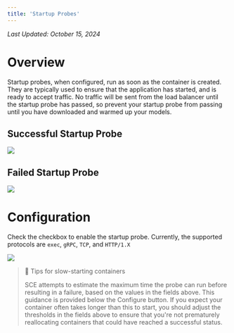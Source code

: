 ```yaml
---
title: 'Startup Probes'
---
```


_Last Updated: October 15, 2024_

# Overview

Startup probes, when configured, run as soon as the container is created. They are typically used to ensure that the
application has started, and is ready to accept traffic. No traffic will be sent from the load balancer until the
startup probe has passed, so prevent your startup probe from passing until you have downloaded and warmed up your
models.

## Successful Startup Probe

<img src="/products/sce/container-groups/health-probes/images/startup-success.png" />

## Failed Startup Probe

<img src="/products/sce/container-groups/health-probes/images/startup-failure.png" />

# Configuration

Check the checkbox to enable the startup probe. Currently, the supported protocols are `exec`, `gRPC`, `TCP`, and
`HTTP/1.X`

<img src="/products/sce/container-groups/health-probes/images/startup-tcp-config.png" />

> 📘 Tips for slow-starting containers
>
> SCE attempts to estimate the maximum time the probe can run before resulting in a failure, based on the values in the
> fields above. This guidance is provided below the Configure button. If you expect your container often takes longer
> than this to start, you should adjust the thresholds in the fields above to ensure that you're not prematurely
> reallocating containers that could have reached a successful status.
